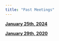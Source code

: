 ```yaml
---
title: "Past Meetings"
---
```


[**January 25th, 2024**](../2024/index.html)

[**January 29th, 2020**](../2020/index.html)